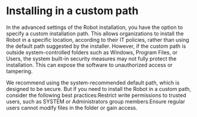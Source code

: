 ﻿# Installing in a custom path

In the advanced settings of the Robot installation, you have the option to specify a
            custom installation path. This allows organizations to install the Robot in a specific
            location, according to their IT policies, rather than using the default path suggested
            by the installer. However, if the custom path is outside system-controlled folders such
            as Windows, Program Files, or Users, the system built-in security measures may not fully
            protect the installation. This can expose the software to unauthorized access or
            tampering.

We recommend using the system-recommended default path, which is designed to be secure.
            But if you need to install the Robot in a custom path, consider the following best
                practices:Restrict write permissions to trusted users, such as SYSTEM or Administrators
                    group members.Ensure regular users cannot modify files in the folder or gain access.
